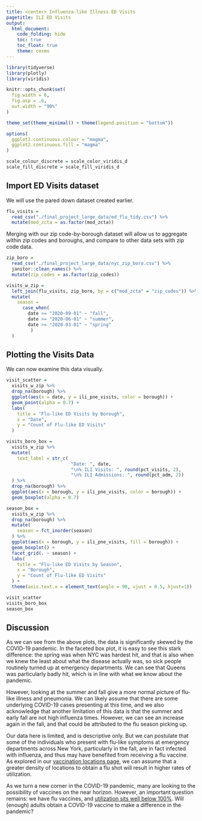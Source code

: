 ```yaml
---
title: <center> Influenza-like Illness ED Visits
pagetitle: ILI ED Visits
output: 
  html_document:
    code_folding: hide
    toc: true
    toc_float: true
    theme: cosmo
---
```


```r
library(tidyverse)
library(plotly)
library(viridis)

knitr::opts_chunk$set(
  fig.width = 6,
  fig.asp = .6,
  out.width = "90%"
)

theme_set(theme_minimal() + theme(legend.position = "bottom"))

options(
  ggplot2.continuous.colour = "magma",
  ggplot2.continuous.fill = "magma"
)

scale_colour_discrete = scale_color_viridis_d
scale_fill_discrete = scale_fill_viridis_d
```

## Import ED Visits dataset

We will use the pared down dataset created earlier.

```r
flu_visits = 
  read_csv("./final_project_large_data/ed_flu_tidy.csv") %>% 
  mutate(mod_zcta = as.factor(mod_zcta))
```

Merging with our zip code-by-borough dataset will allow us to aggregate within zip codes and boroughs, and compare to other data sets with zip code data.

```r
zip_boro = 
  read_csv("./final_project_large_data/nyc_zip_boro.csv") %>% 
  janitor::clean_names() %>% 
  mutate(zip_codes = as.factor(zip_codes))

visits_w_zip = 
  left_join(flu_visits, zip_boro, by = c("mod_zcta" = "zip_codes")) %>% 
  mutate(
    season = 
      case_when(
        date >= "2020-09-01" ~ "fall",
        date >= "2020-06-01" ~ "summer",
        date >= "2020-03-01" ~ "spring"
         )
  )
```

## Plotting the Visits Data

We can now examine this data visually. 

```r
visit_scatter = 
  visits_w_zip %>% 
  drop_na(borough) %>% 
  ggplot(aes(x = date, y = ili_pne_visits, color = borough)) +
  geom_point(alpha = 0.7) +
  labs(
    title = "Flu-like ED Visits by Borough",
    x = "Date",
    y = "Count of Flu-like ED Visits"
  )

visits_boro_box = 
  visits_w_zip %>% 
  mutate(
    text_label = str_c(
                        "Date: ", date, 
                        "\n% ILI Visits: ", round(pct_visits, 2),
                        "\n% ILI Admissions: ", round(pct_adm, 2))
  ) %>%   
  drop_na(borough) %>% 
  ggplot(aes(x = borough, y = ili_pne_visits, color = borough)) +
  geom_boxplot(alpha = 0.7)

season_box = 
  visits_w_zip %>% 
  drop_na(borough) %>% 
  mutate(
    season = fct_inorder(season)
  ) %>% 
  ggplot(aes(x = borough, y = ili_pne_visits, fill = borough)) +
  geom_boxplot() +
  facet_grid(. ~ season) +
  labs(
    title = "Flu-like ED Visits by Season",
    x = "Borough",
    y = "Count of Flu-like ED Visits"
  ) +
  theme(axis.text.x = element_text(angle = 90, vjust = 0.5, hjust=1))

visit_scatter
visits_boro_box
season_box
```

## Discussion

As we can see from the above plots, the data is significantly skewed by the COVID-19 pandemic. In the faceted box plot, it is easy to see this stark difference: the spring was when NYC was hardest hit, and that is also when we knew the least about what the disease actually was, so sick people routinely turned up at emergency departments. We can see that Queens was particularly badly hit, which is in line with what we know about the pandemic.

However, looking at the summer and fall give a more normal picture of flu-like illness and pneumonia. We can likely assume that there are some underlying COVID-19 cases presenting at this time, and we also acknowledge that another limitation of this data is that the summer and early fall are not high influenza times. However, we can see an increase again in the fall, and that could be attributed to the flu season picking up. 

Our data here is limited, and is descriptive only. But we can postulate that some of the individuals who present with flu-like symptoms at emergency departments across New York, particularly in the fall, are in fact infected with influenza, and thus may have benefited from receiving a flu vaccine. As explored in our [vaccination locations page](vax_locations_nyc.html), we can assume that a greater density of locations to obtain a flu shot will result in higher rates of utilization. 

As we turn a new corner in the COVID-19 pandemic, many are looking to the possibility of vaccines on the near horizon. However, an important question remains: we have flu vaccines, and [utilization sits well below 100%](test_storyboard.html). Will (enough) adults obtain a COVID-19 vaccine to make a difference in the pandemic? 

